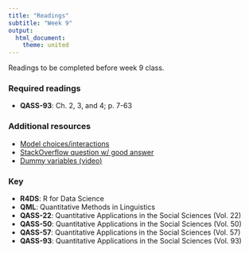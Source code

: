 ```yaml
---
title: "Readings"
subtitle: "Week 9"
output: 
  html_document: 
    theme: united
---
```


Readings to be completed before week 9 class. 

### Required readings

- **QASS-93**: Ch. 2, 3, and 4; p. 7-63


### Additional resources

- [Model choices/interactions](https://gallery.shinyapps.io/multi_regression/)
- [StackOverflow question w/ good answer](https://stats.stackexchange.com/questions/94010/understanding-dummy-manual-or-automated-variable-creation-in-glm)
- [Dummy variables (video)](https://www.youtube.com/watch?v=2s8AwoKZ-UE)



### Key 

- **R4DS**: R for Data Science
- **QML**: Quantitative Methods in Linguistics
- **QASS-22**: Quantitative Applications in the Social Sciences (Vol. 22)
- **QASS-50**: Quantitative Applications in the Social Sciences (Vol. 50)
- **QASS-57**: Quantitative Applications in the Social Sciences (Vol. 57)
- **QASS-93**: Quantitative Applications in the Social Sciences (Vol. 93)

